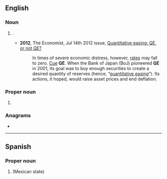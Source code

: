 {{also|q.e.|qe|që|🜀}}
==English==

===Noun===
{{en-noun|-}}

# {{lb|en|finance}} {{initialism of|en|[[quantitative easing]]}}.
#* '''2012''', The Economist, Jul 14th 2012 issue, [http://www.economist.com/node/21558596 Quantitative easing: QE, or not QE?]
#*: In times of severe economic distress, however, [[interest rates|rates]] may fall to zero. [[cue|Cue]] '''QE'''. When the Bank of Japan (BoJ) pioneered '''QE''' in 2001, its goal was to buy enough securities to create a desired quantity of reserves (hence, “[[quantitative easing]]”). Its actions, it hoped, would raise asset prices and end deflation.

===Proper noun===
{{en-proper noun}}

# {{lb|en|Canada|informal}} {{alternative form of|en|QEW}}

===Anagrams===
* {{anagrams|en|a=eq|EQ|Eq.|eq|eq.}}

----

==Spanish==

===Proper noun===
{{head|es|proper noun}}

# {{abbreviation of|en|[[Querétaro]]|nodot=1}} (Mexican state)